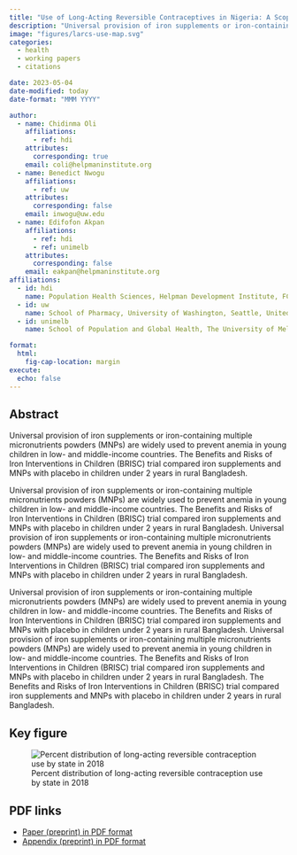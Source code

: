 ```yaml
---
title: "Use of Long-Acting Reversible Contraceptives in Nigeria: A Scoping Review"
description: "Universal provision of iron supplements or iron-containing multiple micronutrients powders (MNPs) are widely used to prevent anemia in young children in low- and middle-income countries."
image: "figures/larcs-use-map.svg"
categories:
  - health
  - working papers
  - citations

date: 2023-05-04
date-modified: today
date-format: "MMM YYYY"

author:
  - name: Chidinma Oli
    affiliations:
      - ref: hdi
    attributes:
      corresponding: true
    email: coli@helpmaninstitute.org
  - name: Benedict Nwogu
    affiliations:
      - ref: uw
    attributes:
      corresponding: false
    email: inwogu@uw.edu
  - name: Edifofon Akpan
    affiliations:
      - ref: hdi
      - ref: unimelb
    attributes:
      corresponding: false
    email: eakpan@helpmaninstitute.org
affiliations:
  - id: hdi
    name: Population Health Sciences, Helpman Development Institute, FCT Abuja, Nigeria.
  - id: uw
    name: School of Pharmacy, University of Washington, Seattle, United States.
  - id: unimelb
    name: School of Population and Global Health, The University of Melbourne, Victoria, Australia.

format: 
  html: 
    fig-cap-location: margin
execute:
  echo: false
---
```


## Abstract

Universal provision of iron supplements or iron-containing multiple micronutrients powders (MNPs) are widely used to prevent anemia in young children in low- and middle-income countries. The Benefits and Risks of Iron Interventions in Children (BRISC) trial compared iron supplements and MNPs with placebo in children under 2 years in rural Bangladesh.

Universal provision of iron supplements or iron-containing multiple micronutrients powders (MNPs) are widely used to prevent anemia in young children in low- and middle-income countries. The Benefits and Risks of Iron Interventions in Children (BRISC) trial compared iron supplements and MNPs with placebo in children under 2 years in rural Bangladesh. Universal provision of iron supplements or iron-containing multiple micronutrients powders (MNPs) are widely used to prevent anemia in young children in low- and middle-income countries. The Benefits and Risks of Iron Interventions in Children (BRISC) trial compared iron supplements and MNPs with placebo in children under 2 years in rural Bangladesh.

Universal provision of iron supplements or iron-containing multiple micronutrients powders (MNPs) are widely used to prevent anemia in young children in low- and middle-income countries. The Benefits and Risks of Iron Interventions in Children (BRISC) trial compared iron supplements and MNPs with placebo in children under 2 years in rural Bangladesh. Universal provision of iron supplements or iron-containing multiple micronutrients powders (MNPs) are widely used to prevent anemia in young children in low- and middle-income countries. The Benefits and Risks of Iron Interventions in Children (BRISC) trial compared iron supplements and MNPs with placebo in children under 2 years in rural Bangladesh. The Benefits and Risks of Iron Interventions in Children (BRISC) trial compared iron supplements and MNPs with placebo in children under 2 years in rural Bangladesh.

## Key figure

![Percent distribution of long-acting reversible contraception use by state in 2018](figures/larcs-use-map.svg)

## PDF links

-   [Paper (preprint) in PDF format](larcs-scoping-review.pdf)
-   [Appendix (preprint) in PDF format](larcs-scoping-review.pdf)
